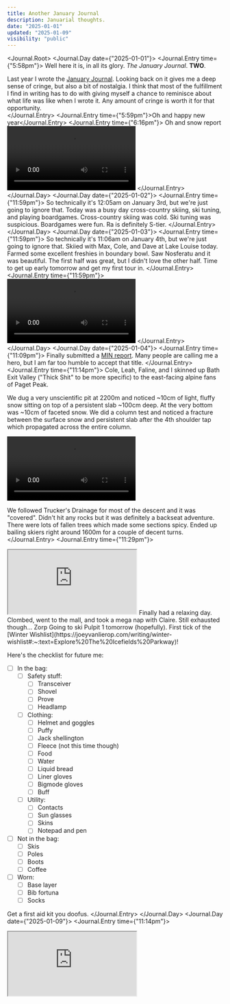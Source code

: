 ```yaml
---
title: Another January Journal
description: Januarial thoughts.
date: "2025-01-01"
updated: "2025-01-09"
visibility: "public"
---
```


<Journal.Root>
<Journal.Day date={"2025-01-01"}>
<Journal.Entry time={"5:58pm"}>
Well here it is, in all its glory. *The January Journal*. **TWO**.  

Last year I wrote the [January Journal](/writing/january-journal). Looking back on it gives me a deep sense of cringe, but also a bit of nostalgia. I think that most of the fulfillment I find in writing has to do with giving myself a chance to reminisce about what life was like when I wrote it. Any amount of cringe is worth it for that opportunity.  
</Journal.Entry>
<Journal.Entry time={"5:59pm"}>Oh and happy new year</Journal.Entry>
<Journal.Entry time={"6:16pm"}>
Oh and snow report  
<Video height={1920} width={1080}>
  <source src="/videos/another-january-journal/snow-report-1.mp4" type="video/mp4" />
</Video>
</Journal.Entry>
</Journal.Day>
<Journal.Day date={"2025-01-02"}>
<Journal.Entry time={"11:59pm"}>
So technically it's 12:05am on January 3rd, but we're just going to ignore that. Today was a busy day cross-country skiing, ski tuning, and playing boardgames. Cross-country skiing was cold. Ski tuning was suspicious. Boardgames were fun. Ra is definitely S-tier. 
</Journal.Entry>
</Journal.Day>
<Journal.Day date={"2025-01-03"}>
<Journal.Entry time={"11:59pm"}>
So technically it's 11:06am on January 4th, but we're just going to ignore that. Skiied with Max, Cole, and Dave at Lake Louise today. Farmed some excellent freshies in boundary bowl. Saw Nosferatu and it was beautiful. The first half was great, but I didn't love the other half. Time to get up early tomorrow and get my first tour in.
</Journal.Entry>
<Journal.Entry time={"11:59pm"}>
<Video height={1920} width={1080}>
  <source src="/videos/another-january-journal/snow-report-2.mp4" type="video/mp4" />
</Video>
</Journal.Entry>
</Journal.Day>
<Journal.Day date={"2025-01-04"}>
<Journal.Entry time={"11:09pm"}>
Finally submitted a [MIN report](https://avalanche.ca/map?panel=mountain-information-network-submissions%2F445089b0-cb2a-11ef-b55b-0a58a9feac02). Many people are calling me a hero, but I am far too humble to accept that title.
</Journal.Entry>
<Journal.Entry time={"11:14pm"}>
Cole, Leah, Faline, and I skinned up Bath Exit Valley ("Thick Shit" to be more specific) to the east-facing alpine fans of Paget Peak.

We dug a very unscientific pit at 2200m and noticed ~10cm of light, fluffy snow sitting on top of a persistent slab ~100cm deep. At the very bottom was ~10cm of faceted snow. We did a column test and noticed a fracture between the surface snow and persistent slab after the 4th shoulder tap which propagated across the entire column.

<Video height={1080} width={1920}>
  <source src="/videos/another-january-journal/column-test.mp4" type="video/mp4" />
</Video>

We followed Trucker's Drainage for most of the descent and it was "covered". Didn't hit any rocks but it was definitely a backseat adventure. There were lots of fallen trees which made some sections spicy. Ended up bailing skiers right around 1600m for a couple of decent turns.
</Journal.Entry>
<Journal.Entry time={"11:29pm"}>
<iframe className="aspect-video rounded-lg" src="https://www.youtube.com/embed/HMr69rP5s3g?si=nwsz_1kt0skVAncX&rel=0" title="YouTube video player" allow="fullscreen; accelerometer; autoplay; clipboard-write; encrypted-media; gyroscope; picture-in-picture; web-share" referrerPolicy="strict-origin-when-cross-origin" allowFullScreen></iframe>
</Journal.Entry>
</Journal.Day>
<Journal.Day date={"2025-01-05"}>
<Journal.Entry time={"10:27pm"}>
Finally had a relaxing day. Clombed, went to the mall, and took a mega nap with Claire. Still exhausted though... 
</Journal.Entry>
</Journal.Day>
<Journal.Day date={"2025-01-06"}>
<Journal.Entry time={"10:28pm"}>
<BoardgameStats data={boardgameData} />
</Journal.Entry>
</Journal.Day>
<Journal.Day date={"2025-01-07"}>
<Journal.Entry time={"11:30pm"}>
Zorp
</Journal.Entry>
</Journal.Day>
<Journal.Day date={"2025-01-08"}>
<Journal.Entry time={"10:49pm"}>
Going to ski Pulpit 1 tomorrow (hopefully). First tick of the [Winter Wishlist](https://joeyvanlierop.com/writing/winter-wishlist#:~:text=Explore%20The%20Icefields%20Parkway)!  

Here's the checklist for future me:
- [ ] In the bag:
  - [ ] Safety stuff:
    - [ ] Transceiver
    - [ ] Shovel
    - [ ] Prove
    - [ ] Headlamp
  - [ ] Clothing:
    - [ ] Helmet and goggles
    - [ ] Puffy
    - [ ] Jack shellington
    - [ ] Fleece (not this time though)
    - [ ] Food
    - [ ] Water
    - [ ] Liquid bread
    - [ ] Liner gloves
    - [ ] Bigmode gloves
    - [ ] Buff
  - [ ] Utility:
    - [ ] Contacts
    - [ ] Sun glasses
    - [ ] Skins
    - [ ] Notepad and pen
- [ ] Not in the bag:
  - [ ] Skis
  - [ ] Poles
  - [ ] Boots
  - [ ] Coffee
- [ ] Worn:
  - [ ] Base layer
  - [ ] Bib fortuna
  - [ ] Socks

Get a first aid kit you doofus.
</Journal.Entry>
</Journal.Day>
<Journal.Day date={"2025-01-09"}>
<Journal.Entry time={"11:14pm"}>
<iframe className="aspect-video rounded-lg" src="https://www.youtube.com/embed/FNaEnvy7jY8?si=ITmvnRDVk-9xi31D&rel=0" title="YouTube video player" allow="fullscreen; accelerometer; autoplay; clipboard-write; encrypted-media; gyroscope; picture-in-picture; web-share" referrerPolicy="strict-origin-when-cross-origin" allowFullScreen></iframe>
</Journal.Entry>
</Journal.Day>
</Journal.Root>
